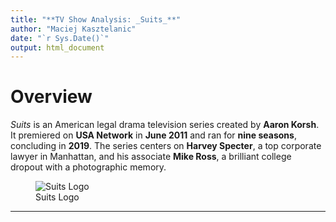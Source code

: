 ```yaml
---
title: "**TV Show Analysis: _Suits_**"
author: "Maciej Kasztelanic"
date: "`r Sys.Date()`"
output: html_document
---
```


# **Overview**

_Suits_ is an American legal drama television series created by **Aaron Korsh**. It premiered on **USA Network** in **June 2011** and ran for **nine seasons**, concluding in **2019**. The series centers on **Harvey Specter**, a top corporate lawyer in Manhattan, and his associate **Mike Ross**, a brilliant college dropout with a photographic memory.

![Suits Logo](https://upload.wikimedia.org/wikipedia/en/8/88/Suits_season_1_logo.jpg)

---

